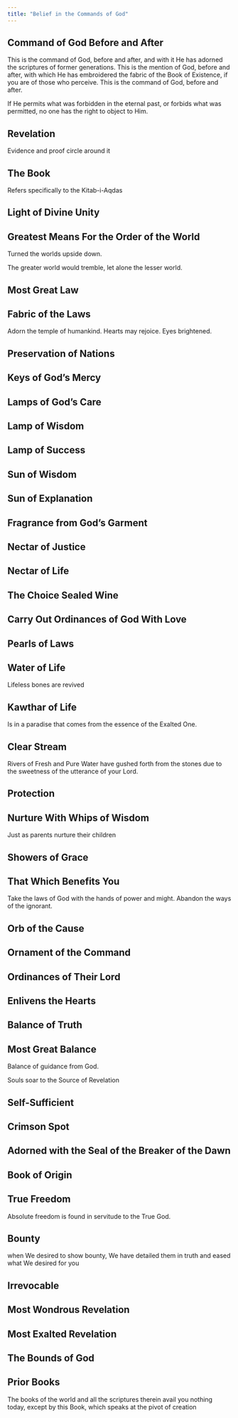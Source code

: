 ```yaml
---
title: "Belief in the Commands of God"
---
```


## Command of God Before and After

This is the command of God, before and after, and with it He has adorned the scriptures of former generations. This is the mention of God, before and after, with which He has embroidered the fabric of the Book of Existence, if you are of those who perceive. This is the command of God, before and after.

If He permits what was forbidden in the eternal past, or forbids what was permitted, no one has the right to object to Him.

## Revelation

Evidence and proof circle around it

## The Book

Refers specifically to the Kitab-i-Aqdas

## Light of Divine Unity

## Greatest Means For the Order of the World

Turned the worlds upside down.

The greater world would tremble, let alone the lesser world.

## Most Great Law

## Fabric of the Laws

Adorn the temple of humankind. Hearts may rejoice. Eyes brightened.

## Preservation of Nations

## Keys of God's Mercy

## Lamps of God's Care

## Lamp of Wisdom

## Lamp of Success

## Sun of Wisdom

## Sun of Explanation

## Fragrance from God's Garment

## Nectar of Justice

## Nectar of Life

## The Choice Sealed Wine

## Carry Out Ordinances of God With Love

## Pearls of Laws

## Water of Life

Lifeless bones are revived

## Kawthar of Life

Is in a paradise that comes from the essence of the Exalted One.

## Clear Stream

Rivers of Fresh and Pure Water have gushed forth from the stones due to the sweetness of the utterance of your Lord.

## Protection

## Nurture With Whips of Wisdom

Just as parents nurture their children

## Showers of Grace

## That Which Benefits You

Take the laws of God with the hands of power and might. Abandon the ways of the ignorant.

## Orb of the Cause

## Ornament of the Command

## Ordinances of Their Lord

## Enlivens the Hearts

## Balance of Truth

## Most Great Balance

Balance of guidance from God.

Souls soar to the Source of Revelation

## Self-Sufficient

## Crimson Spot

## Adorned with the Seal of the Breaker of the Dawn

## Book of Origin

## True Freedom

Absolute freedom is found in servitude to the True God.

## Bounty

when We desired to show bounty, We have detailed them in truth and eased what We desired for you

## Irrevocable

## Most Wondrous Revelation

## Most Exalted Revelation

## The Bounds of God

## Prior Books

The books of the world and all the scriptures therein avail you nothing today, except by this Book, which speaks at the pivot of creation
